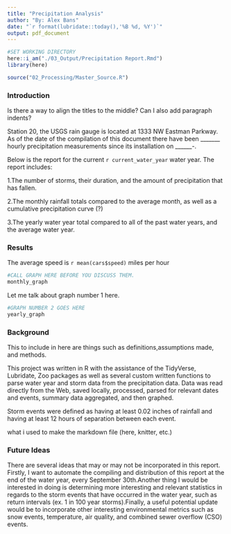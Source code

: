 ```yaml
---
title: "Precipitation Analysis"
author: "By: Alex Bans"
date: "`r format(lubridate::today(),'%B %d, %Y')`"
output: pdf_document
---
```

```r
#SET WORKING DIRECTORY
here::i_am("./03_Output/Precipitation Report.Rmd")
library(here)

```


```R
source("02_Processing/Master_Source.R")
```
### Introduction
Is there a way to align the titles to the middle? Can I also add paragraph indents? 


Station 20, the USGS rain gauge is located at 1333 NW Eastman Parkway. As of the date of the compilation of this document there have been _______ hourly precipitation measurements since its installation on ______-. 


Below is the report for the current `r current_water_year` water year. The report includes:


1.The number of storms, their duration, and the amount of precipitation that has fallen. 


2.The monthly rainfall totals compared to the average month, as well as a cumulative precipitation curve (?)


3.The yearly water year total compared to all of the past water years, and the average water year. 


### Results 
The average speed is `r mean(cars$speed)` miles per hour 

```r
#CALL GRAPH HERE BEFORE YOU DISCUSS THEM. 
monthly_graph
```


Let me talk about graph number 1 here. 


```r
#GRAPH NUMBER 2 GOES HERE 
yearly_graph
```


### Background
This to include in here are things such as definitions,assumptions made, and methods. 


This project was written in R with the assistance of the TidyVerse, Lubridate, Zoo packages as well as several custom written functions to parse water year and storm data from the precipitation data. Data was read directly from the Web, saved locally, processed, parsed for relevant dates and events, summary data aggregated, and then graphed. 


Storm events were defined as having at least 0.02 inches of rainfall and having at least 12 hours of separation between each event. 

what i used to make the markdown file (here, knitter, etc.)


### Future Ideas  
There are several ideas that may or may not be incorporated in this report.
Firstly, I want to automate the compiling and distribution of this report at the end of the water year, every September 30th.Another thing I would be interested in doing is determining more interesting and relevant statistics in regards to the storm events that have occurred in the water year, such as return intervals (ex. 1 in 100 year storms).Finally, a useful potential update would be to incorporate other interesting environmental metrics such as snow events, temperature, air quality, and combined sewer overflow (CSO) events. 










